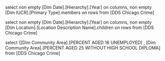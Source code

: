 select non empty [Dim Date].[Hierarchy].[Year] on columns,
non empty [Dim IUCR].[Primary Type].members on rows
from [DDS Chicago Crime]


select non empty [Dim Date].[Hierarchy].[Year] on columns,
non empty [Dim Location].[Location Description Name].children on rows
from [DDS Chicago Crime]


select {[Dim Community Area].[PERCENT AGED 16 UNEMPLOYED]
, [Dim Community Area].[PERCENT AGED 25 WITHOUT HIGH SCHOOL DIPLOMA]
from [DDS Chicago Crime]
 